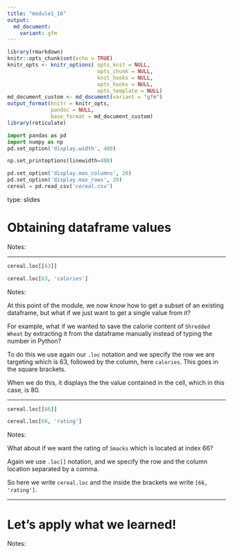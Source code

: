 ---
title: "module1_16"
output: 
  md_document:
    variant: gfm
---


```{r setup, include=FALSE}
library(rmarkdown)
knitr::opts_chunk$set(echo = TRUE)
knitr_opts <- knitr_options( opts_knit = NULL,
                             opts_chunk = NULL,
                             knit_hooks = NULL,
                             opts_hooks = NULL,
                             opts_template = NULL)
md_document_custom <- md_document(variant = "gfm")
output_format(knitr = knitr_opts,
              pandoc = NULL,
              base_format = md_document_custom)
library(reticulate)
```


```{python include=FALSE}
import pandas as pd
import numpy as np
pd.set_option('display.width', 400)

np.set_printoptions(linewidth=400)

pd.set_option('display.max_columns', 20)
pd.set_option('display.max_rows', 20)
cereal = pd.read_csv('cereal.csv')
```


type: slides


# Obtaining dataframe values

Notes:  <br>

---


```{python}
cereal.loc[[63]]
```


```{python}
cereal.loc[63, 'calories']
```


Notes: 

At this point of the module, we now know how to get a subset of an existing dataframe, but what if we just want to get a single value from it?

For example, what if we wanted to save the calorie content of `Shredded Wheat` by extracting it from the dataframe manually instead of typing the number in Python?

To do this we use again our `.loc` notation and we specify the row we are targeting which is 63, followed by the column, here `calories`. This goes in the square brackets.

When we do this, it displays the the value contained in the cell, which in this case, is 80. 

---


```{python}
cereal.loc[[66]]
```


```{python}
cereal.loc[66, 'rating']
```



Notes:

What about if we want the rating of `Smacks` which is located at index 66?

Again we use `.loc[]` notation, and we specify the row and the column location separated by a comma.

So here we write `cereal.loc` and the inside the brackets we write `[66, 'rating']`. 

---

# Let’s apply what we learned!

Notes:  <br>